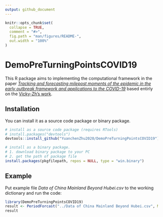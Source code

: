 ```yaml
---
output: github_document
---
```


<!-- README.md is generated from README.Rmd. Please edit that file -->

```r
knitr::opts_chunk$set(
  collapse = TRUE,
  comment = "#>",
  fig.path = "man/figures/README-",
  out.width = "100%"
)
```

# DemoPreTurningPointsCOVID19

<!-- badges: start -->
<!-- badges: end -->

This R package aims to implementing the computational framework in the paper *[Tracking and forecasting milepost moments of the epidemic in the early outbreak framework and applications to the COVID-19](https://www.medrxiv.org/content/10.1101/2020.03.21.20040139v1.full.pdf+html)* based entirly on the [Vicky-Zh's work](https://github.com/Vicky-Zh/Tracking_and_forecasting_milepost_moments_of_COVID-19.git).

## Installation

You can install it as a source code package or binary package.


``` r
# install as a source code package (requires RTools)
# install.packages("devtools")
devtools::install_github("YuanchenZhu2020/DemoPreTurningPointsCOVID19")

# install as a binary package.
# 1. download binary package to your PC
# 2. get the path of package file
install.packages(pkgfilepath, repos = NULL, type = "win.binary")
```

## Example

Put example file *Data of China Mainland Beyond Hubei.csv* to the working dictionary and run the code:

```r
library(DemoPreTurningPointsCOVID19)
result <- PeriodForcast("../Data of China Mainland Beyond Hubei.csv", M = 5, ST = "2020-01-29", period = 32)
result
```
